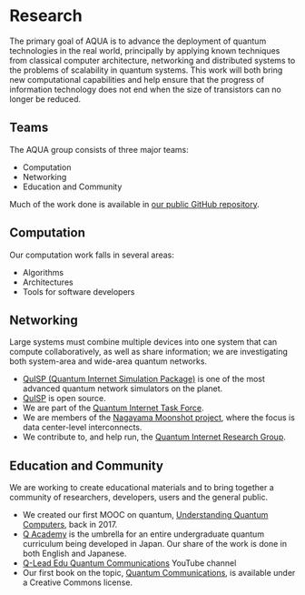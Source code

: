 # Research

The primary goal of AQUA is to advance the deployment of quantum technologies in the real world, principally by applying known techniques from classical computer architecture, networking and distributed systems to the problems of scalability in quantum systems. This work will both bring new computational capabilities and help ensure that the progress of information technology does not end when the size of transistors can no longer be reduced.

## Teams

The AQUA group consists of three major teams:

- Computation
- Networking
- Education and Community

Much of the work done is available in [our public GitHub repository](https://github.com/sfc-aqua).

## Computation

Our computation work falls in several areas:

- Algorithms
- Architectures
- Tools for software developers

## Networking

Large systems must combine multiple devices into one system that can compute collaboratively, as well as share information; we are investigating both system-area and wide-area quantum networks.

- [QuISP (Quantum Internet Simulation Package)](https://aqua.sfc.wide.ad.jp/quisp_website/) is one of the most advanced quantum network simulators on the planet.
- [QuISP](https://github.com/sfc-aqua/quisp) is open source.
- We are part of the [Quantum Internet Task Force](https://www.qitf.org).
- We are members of the [Nagayama Moonshot project](https://qitf.org/en/moonshot-nagayama/), where the focus is data center-level interconnects.
- We contribute to, and help run, the [Quantum Internet Research Group](https://datatracker.ietf.org/group/qirg/about/).

## Education and Community

We are working to create educational materials and to bring together a community of researchers, developers, users and the general public.

- We created our first MOOC on quantum, [Understanding Quantum Computers](https://www.futurelearn.com/courses/intro-to-quantum-computing), back in 2017.
- [Q Academy](https://qacademy.jp/en/) is the umbrella for an entire undergraduate quantum curriculum being developed in Japan. Our share of the work is done in both English and Japanese.
- [Q-Lead Edu Quantum Communications](https://www.youtube.com/c/QuantumCommEdu) YouTube channel
- Our first book on the topic, [Quantum Communications](https://github.com/sfc-aqua/Overview-of-Quantum-Communications-E), is available under a Creative Commons license.

